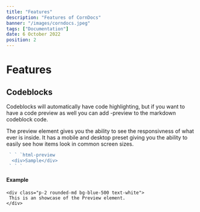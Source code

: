 ```yaml
---
title: "Features"
description: "Features of CornDocs"
banner: "/images/corndocs.jpeg"
tags: ["Documentation"]
date: 6 October 2022
position: 2
---
```


# Features

## Codeblocks

Codeblocks will automatically have code highlighting, but if you want to have a code preview as well you can add -preview to the markdown codeblock code.

The preview element gives you the ability to see the responsivness of what ever is inside. It has a mobile and desktop preset giving you the ability to easily see how items look in common screen sizes.

```js
 ` ` `html-preview
  <div>Sample</div>
 ` ` `
```

#### Example

```html-preview
<div class="p-2 rounded-md bg-blue-500 text-white">
 This is an showcase of the Preview element.
</div>
```
